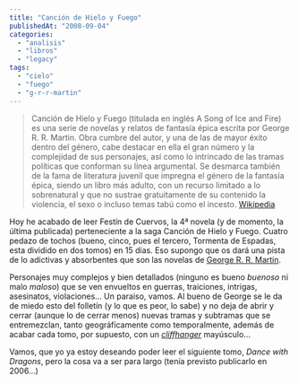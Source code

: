 ```yaml
---
title: "Canción de Hielo y Fuego"
publishedAt: "2008-09-04"
categories: 
  - "analisis"
  - "libros"
  - "legacy"
tags: 
  - "cielo"
  - "fuego"
  - "g-r-r-martin"
---
```


> Canción de Hielo y Fuego (titulada en inglés A Song of Ice and Fire) es una serie de novelas y relatos de fantasía épica escrita por George R. R. Martin. Obra cumbre del autor, y una de las de mayor éxito dentro del género, cabe destacar en ella el gran número y la complejidad de sus personajes, así como lo intrincado de las tramas políticas que conforman su línea argumental. Se desmarca también de la fama de literatura juvenil que impregna el género de la fantasía épica, siendo un libro más adulto, con un recurso limitado a lo sobrenatural y que no sustrae gratuitamente de su contenido la violencia, el sexo o incluso temas tabú como el incesto. [Wikipedia](http://es.wikipedia.org/wiki/Canci%C3%B3n_de_hielo_y_fuego)

Hoy he acabado de leer Festín de Cuervos, la 4ª novela (y de momento, la última publicada) perteneciente a la saga Canción de Hielo y Fuego. Cuatro pedazo de tochos (bueno, cinco, pues el tercero, Tormenta de Espadas, esta dividido en dos tomos) en 15 días. Eso supongo que os dará una pista de lo adictivas y absorbentes que son las novelas de [George R. R. Martin](http://es.wikipedia.org/wiki/George_R._R._Martin).

Personajes muy complejos y bien detallados (ninguno es bueno _buenoso_ ni malo _maloso_) que se ven envueltos en guerras, traiciones, intrigas, asesinatos, violaciones... Un paraiso, vamos. Al bueno de George se le da de miedo esto del folletín (y lo que es peor, lo sabe) y no deja de abrir y cerrar (aunque lo de cerrar menos) nuevas tramas y subtramas que se entremezclan, tanto geográficamente como temporalmente, además de acabar cada tomo, por supuesto, con un _[cliffhanger](http://es.wikipedia.org/wiki/Cliffhanger)_ mayúsculo...

Vamos, que yo ya estoy deseando poder leer el siguiente tomo, _Dance with Dragons_, pero la cosa va a ser para largo (tenía previsto publicarlo en 2006...)
